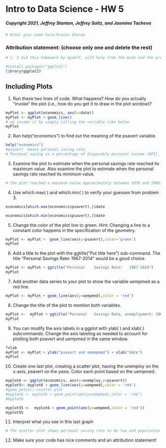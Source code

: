 # Intro to Data Science - HW 5

##### Copyright 2021, Jeffrey Stanton, Jeffrey Saltz, and Jasmina Tacheva


```{r}
# Enter your name here:Pranav Sharma
```

### Attribution statement: (choose only one and delete the rest)
```{r}
# 1. I did this homework by myself, with help from the book and the professor.
```

```{r}
#install.packages("ggplot2")
library(ggplot2)
```

## Including Plots

1. Run	these	two lines	of	code.	What	happens?	How	do	you	actually	“invoke”	the
plot	(i.e.,	how	do	you	get	it	to	draw	in	the	plot	window)?
```{r}

myPlot <- ggplot(economics, aes(x=date))
myPlot <- myPlot + geom_line()
# we invoke it by simply calling the variable like below
myPlot
```
2. Run help("economics") to	find	out	the	meaning	of	the	psavert	variable.
```{r}
help("economics")
#psavert  means personal saving rate 
# Personal saving as a percentage of disposable personal income (DPI), frequently referred to as "the personal saving rate," is calculated as the ratio of personal saving to DPI.
```
3. Examine	the	plot	to	estimate	when	the	personal	savings	rate	reached	its
maximum	value.	Also	examine	the	plot	to	estimate	when	the	personal	savings
rate	reached	its	minimum	value.
```{r}
# the plot reached a maximum value approximately between 1970 and 1980.I am estimating it was in 1975 . The plot minimum where personal saving rate goes to minimum is also approximately between 2000 and 2010. I estimate it is year 2005
```
4. Use	which.max(	)	and	which.min(	)	to	verify	your	guesses	from	problem	3.
```{r}
economics[which.max(economics$psavert),]$date
```
```{r}
economics[which.min(economics$psavert),]$date
```
5. Change	the	color	of	the	plot	line	to	green.	Hint: Changing	a	line	to	a	constant
color	happens	in	the	specification	of	the	geometry.
```{r}
myPlot <- myPlot +  geom_line(aes(y=psavert),color='green')
myPlot
```
6. Add	a	title	to	the	plot	with	the	ggtitle("Put	title	here")	sub-command.	The	title
"Personal	Savings	Rate:	1967-2014" would	be	a	good	choice.
```{r}
myPlot <- myPlot + ggtitle("Personal	Savings	Rate:	1967-2014")
myPlot
```
7. Add	another	data	series	to	your	plot	to	show	the	variable	uempmed	as	a	red	line.
```{r}
myPlot <- myPlot + geom_line(aes(y=uempmed),color = 'red')
```
8. Change	the	title	of	the	plot	to	mention	both	variables.
```{r}
myPlot <-  myPlot + ggtitle("Personal	Savings	Rate, unemployment:	1967-2014")
myPlot
```
9. You	can	modify	the	axis	labels	in	a	ggplot	with	ylab(	)	and	xlab(	)	subcommands.
Change	the	axis	labeling	as	needed	to	account	for	plotting	both	psavert	and
uempmed	in	the	same	window.
```{r}
?xlab
myPlot <- myPlot + ylab("psavert and umempmed") + xlab("date")
myPlot
```
10. Create	one	last	plot,	creating	a	scatter	plot,	having	the	unemploy on	the	x-axis,
psavert	on	the	yaxis.	Color	each	point	based	on	the	uempmed.
```{r}
myplot6 <- ggplot(economics, aes(x=unemploy,y=psavert)) 
myplot5<- myplot6 + geom_line(aes(y=uempmed),color = 'red')
#geom_point()-scatter plot
#myplot6 <- myplot6 + geom_point(aes(y=uempmed),color = 'red')
#myplot6

myplot55 <-  myplot6 + geom_point(aes(y=uempmed,color = 'red'))
myplot55
```
11. Interpret	what	you	see	in	this	last	graph
```{r}
# The scatter plot shows personal saving rate to be low and population of people to be concenterated for values below 8000 of monthly unemployment. The personal saving rate gradually increases from 0 to 8000. After that the personal saving rate starts to increase at an alarming rate as the unemployment rate increases past 8000.
```
12. Make	sure	your	code	has	nice	comments and an attribution statement!